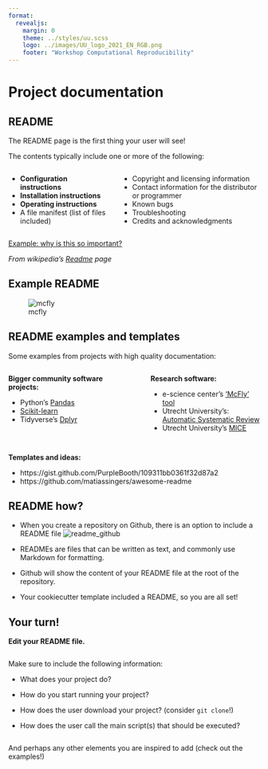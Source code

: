 ```yaml
--- 
format: 
  revealjs:
    margin: 0
    theme: ../styles/uu.scss
    logo: ../images/UU_logo_2021_EN_RGB.png
    footer: "Workshop Computational Reproducibility"
---
```



# Project documentation {data-background-color="#FFCD00"}

## README

::: {.theme-section}


The README page is the first thing your user will see!

The contents typically include one or more of the following:

:::: {.columns}
::: {.column width="40%"}
::: {style="text-align: left; margin-top: 0.5em"}
- __Configuration instructions__
- __Installation instructions__
- __Operating instructions__
- A file manifest (list of files included)
:::
:::

::: {.column width="55%"}
::: {style="text-align: left; margin-top: 0.5em"}
- Copyright and licensing information
- Contact information for the distributor or programmer
- Known bugs
- Troubleshooting
- Credits and acknowledgments
:::
:::
::::

[Example: why is this so important?](https://twitter.com/MicrobiomDigest/status/1283082285097422848)

:::

:::footer
*From wikipedia's [Readme]("https://en.wikipedia.org/wiki/README") page*
:::

## Example README
![mcfly](../images/screenshots/mcfly.png)

## README examples and templates
::: {.theme-section}

Some examples from projects with high quality documentation:

:::: {.columns}
::: {.column width="45%"}
::: {style="text-align: left; margin-top: 0.5em"}

**Bigger community software projects:**

- Python's [Pandas](https://github.com/pandas-dev/pandas)
- [Scikit-learn](https://github.com/scikit-learn/scikit-learn)
- Tidyverse's [Dplyr](https://github.com/tidyverse/dplyr)
:::
:::
::: {.column width="5%"}
:::
::: {.column width="45%"}
::: {style="text-align: left; margin-top: 0.5em"}

**Research software:**

- e-science center's ['McFly' tool](https://github.com/NLeSC/mcfly)
- Utrecht University's: [Automatic Systematic Review](https://github.com/msdslab/automated-systematic-review)
- Utrecht University's [MICE](https://github.com/stefvanbuuren/mice)
:::
:::
::::

::: {style="text-align: left; margin-top: 2em"}
:::

**Templates and ideas:**

- https://gist.github.com/PurpleBooth/109311bb0361f32d87a2
- https://github.com/matiassingers/awesome-readme

:::

## README how?

::: {.theme-section}

- When you create a repository on Github, there is an option to include a README file
![readme_github](../images/screenshots/github_new_repo_readme.png)
- READMEs are files that can be written as text, and commonly use Markdown for formatting.

- Github will show the content of your README file at the root of the repository.

- Your cookiecutter template included a README, so you are all set!

:::

## Your turn!
::: {.theme-section}

**Edit your README file.**

::: {style="text-align: left; margin-top: 2em"}
:::

Make sure to include the following information:

- What does your project do?

- How do you start running your project?

- How does the user download your project? (consider `git clone`!)

- How does the user call the main script(s) that should be executed?

::: {style="text-align: left; margin-top: 2em"}
:::

And perhaps any other elements you are inspired to add (check out the examples!)

:::